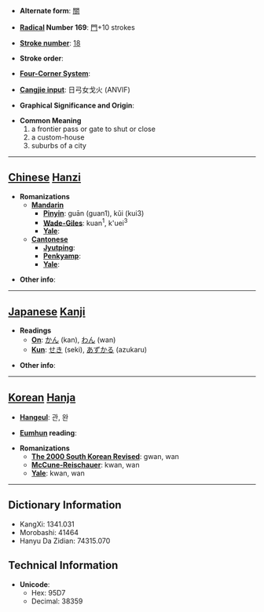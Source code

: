 * '''Alternate form''': [[關]]

* '''[[Wiktionary:Chinese radical index| Radical]] Number 169''': [[Wiktionary:Chinese radical index 門|門]]+10 strokes

* '''[[Wiktionary:Chinese total strokes index|Stroke number]]''': [[Wiktionary:Chinese total strokes index 18|18]]

* '''Stroke order''': 

* '''[[Wiktionary:Chinese four corner index|Four-Corner System]]''': 

* '''[[Wiktionary:Chinese Cangjie index|Cangjie input]]''': 日弓女戈火 (ANVIF)

* '''Graphical Significance and Origin''': 

* '''Common Meaning'''
*#a frontier pass or gate to shut or close
*# a custom-house
*# suburbs of a city


----

== [[Chinese]] [[Hanzi]] ==

* '''Romanizations'''
** '''[[Mandarin]]'''
*** '''[[Pinyin]]''': guān (guan1), kǔi (kui3)
*** '''[[Wade-Giles]]''': kuan<sup>1</sup>, k'uei<sup>3</sup>
*** '''[[Yale]]''': 
** '''[[Cantonese]]'''
*** '''[[Jyutping]]''':
*** '''[[Penkyamp]]''': 
*** '''[[Yale]]''': 

* '''Other info''': 

----

== [[Japanese]] [[Kanji]] ==

* '''Readings'''
** '''[[On]]''': [[かん]] (kan), [[わん]] (wan)
** '''[[Kun]]''': [[せき]] (seki), [[あずかる]] (azukaru)

* '''Other info''':  

----

== [[Korean]] [[Hanja]] ==

* '''[[Hangeul]]''': 관, 완

* '''[[Eumhun]] reading''': 

* '''Romanizations'''
** '''[[The 2000 South Korean Revised Romanization|The 2000 South Korean Revised]]''': gwan, wan
** '''[[McCune-Reischauer]]''': kwan, wan
** '''[[Yale]]''': kwan, wan

----

== Dictionary Information ==

* KangXi: 1341.031
* Morobashi: 41464
* Hanyu Da Zidian: 74315.070

== Technical Information ==

* '''Unicode''':
** Hex: 95D7
** Decimal: 38359